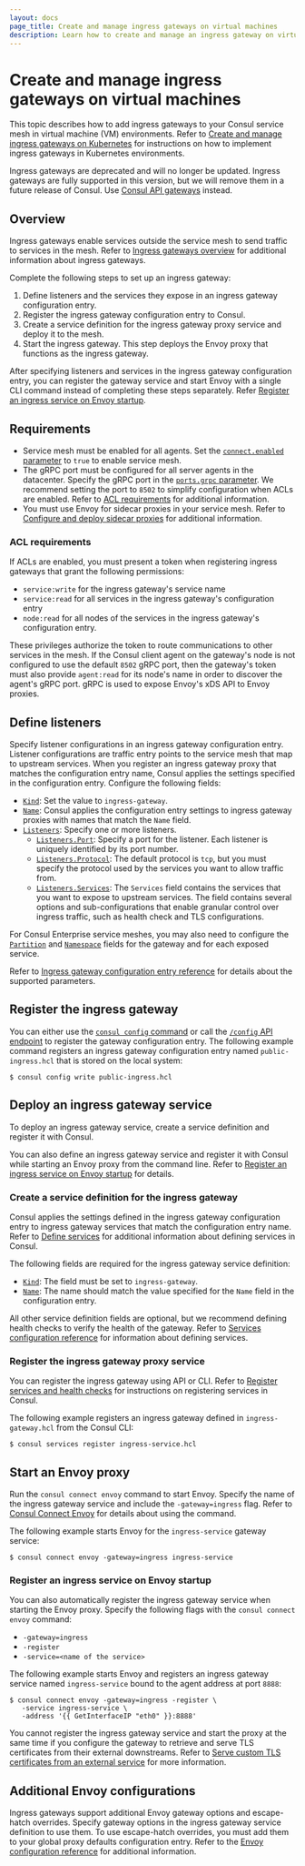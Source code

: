 ```yaml
---
layout: docs
page_title: Create and manage ingress gateways on virtual machines
description: Learn how to create and manage an ingress gateway on virtual machines. Ingress gateways are Consul service mesh constructs that listen for requests from external network locations and route authorized traffic to destinations in the service mesh.
---
```


# Create and manage ingress gateways on virtual machines

This topic describes how to add ingress gateways to your Consul service mesh in virtual machine (VM) environments. Refer to [Create and manage ingress gateways on Kubernetes](/consul/docs/north-south/ingress-gateway/k8s) for instructions on how to implement ingress gateways in Kubernetes environments.

<Note>

Ingress gateways are deprecated and will no longer be updated. Ingress gateways are fully supported
in this version, but we will remove them in a future release of Consul. Use [Consul API gateways](/consul/docs/north-south/api-gateway) instead.

</Note>

## Overview

Ingress gateways enable services outside the service mesh to send traffic to services in the mesh. Refer to [Ingress gateways overview](/consul/docs/north-south/ingress-gateway/) for additional information about ingress gateways.

Complete the following steps to set up an ingress gateway:

1. Define listeners and the services they expose in an ingress gateway configuration entry.
1. Register the ingress gateway configuration entry to Consul.
1. Create a service definition for the ingress gateway proxy service and deploy it to the mesh.
1. Start the ingress gateway. This step deploys the Envoy proxy that functions as the ingress gateway.

After specifying listeners and services in the ingress gateway configuration entry, you can register the gateway service and start Envoy with a single CLI command instead of completing these steps separately. Refer [Register an ingress service on Envoy startup](#register-an-ingress-service-on-envoy-startup).

## Requirements

- Service mesh must be enabled for all agents. Set the [`connect.enabled` parameter](/consul/docs/reference/agent#connect) to `true` to enable service mesh.
- The gRPC port must be configured for all server agents in the datacenter. Specify the gRPC port in the [`ports.grpc` parameter](/consul/docs/reference/agent/configuration-file/general#grpc_port). We recommend setting the port to `8502` to simplify configuration when ACLs are enabled. Refer to [ACL requirements](#acl-requirements) for additional information.
- You must use Envoy for sidecar proxies in your service mesh. Refer to [Configure and deploy sidecar proxies](/consul/docs/connect/proxy/sidecar) for additional information.

### ACL requirements

If ACLs are enabled, you must present a token when registering ingress gateways that grant the following permissions:

- `service:write` for the ingress gateway's service name
- `service:read` for all services in the ingress gateway's configuration entry
- `node:read` for all nodes of the services in the ingress gateway's configuration entry.

These privileges authorize the token to route communications to other services in the mesh. If the Consul client agent on the gateway's node is not configured to use the default `8502` gRPC port, then the gateway's token must also provide `agent:read` for its node's name in order to discover the agent's gRPC port. gRPC is used to expose Envoy's xDS API to Envoy proxies.

## Define listeners

Specify listener configurations in an ingress gateway configuration entry. Listener configurations are traffic entry points to the service mesh that map to upstream services. When you register an ingress gateway proxy that matches the configuration entry name, Consul applies the settings specified in the configuration entry. Configure the following fields:

- [`Kind`](/consul/docs/reference/config-entry/ingress-gateway#kind): Set the value to `ingress-gateway`.
- [`Name`](/consul/docs/reference/config-entry/ingress-gateway#name): Consul applies the configuration entry settings to ingress gateway proxies with names that match the `Name` field.
- [`Listeners`](/consul/docs/reference/config-entry/ingress-gateway#listeners): Specify one or more listeners.
    - [`Listeners.Port`](/consul/docs/reference/config-entry/ingress-gateway#listeners-port): Specify a port for the listener. Each listener is uniquely identified by its port number.
    - [`Listeners.Protocol`](/consul/docs/reference/config-entry/ingress-gateway#listeners-protocol): The default protocol is `tcp`, but you must specify the protocol used by the services you want to allow traffic from.
    - [`Listeners.Services`](/consul/docs/reference/config-entry/ingress-gateway#listeners-services): The `Services` field contains the services that you want to expose to upstream services. The field contains several options and sub-configurations that enable granular control over ingress traffic, such as health check and TLS configurations.

For Consul Enterprise service meshes, you may also need to configure the [`Partition`](/consul/docs/reference/config-entry/ingress-gateway#partition) and [`Namespace`](/consul/docs/reference/config-entry/ingress-gateway#namespace) fields for the gateway and for each exposed service.

Refer to [Ingress gateway configuration entry reference](/consul/docs/reference/config-entry/ingress-gateway) for details about the supported parameters.

##  Register the ingress gateway

You can either use the [`consul config` command](/consul/commands/config) or call the [`/config` API endpoint](/consul/api-docs/config) to register the gateway configuration entry.
The following example command registers an ingress gateway configuration entry named `public-ingress.hcl` that is stored on the local system:

```shell-session
$ consul config write public-ingress.hcl
```

## Deploy an ingress gateway service

To deploy an ingress gateway service, create a service definition and register it with Consul.

You can also define an ingress gateway service and register it with Consul while starting an Envoy proxy from the command line. Refer to [Register an ingress service on Envoy startup](#register-an-ingress-service-on-envoy-startup) for details.

### Create a service definition for the ingress gateway

Consul applies the settings defined in the ingress gateway configuration entry to ingress gateway services that match the configuration entry name. Refer to [Define services](/consul/docs/register/service/vm/define) for additional information about defining services in Consul.

The following fields are required for the ingress gateway service definition:

- [`Kind`](/consul/docs/reference/service#kind): The field must be set to `ingress-gateway`.
- [`Name`](/consul/docs/reference/service#name): The name should match the value specified for the `Name` field in the configuration entry.

All other service definition fields are optional, but we recommend defining health checks to verify the health of the gateway. Refer to [Services configuration reference](/consul/docs/reference/service) for information about defining services.

### Register the ingress gateway proxy service

You can register the ingress gateway using API or CLI. Refer to [Register services and health checks](/consul/docs/register/service/vm/) for instructions on registering services in Consul.

The following example registers an ingress gateway defined in `ingress-gateway.hcl` from the Consul CLI:

```shell-session
$ consul services register ingress-service.hcl
```

## Start an Envoy proxy

Run the `consul connect envoy` command to start Envoy. Specify the name of the ingress gateway service and include the `-gateway=ingress` flag. Refer to [Consul Connect Envoy](/consul/commands/connect/envoy) for details about using the command.

The following example starts Envoy for the `ingress-service` gateway service:

```shell-session
$ consul connect envoy -gateway=ingress ingress-service
```

### Register an ingress service on Envoy startup

You can also automatically register the ingress gateway service when starting the Envoy proxy. Specify the following flags with the `consul connect envoy` command:

- `-gateway=ingress`
- `-register`
- `-service=<name of the service>`

The following example starts Envoy and registers an ingress gateway service named `ingress-service` bound to the agent address at port `8888`:

```shell-session
$ consul connect envoy -gateway=ingress -register \
   -service ingress-service \
   -address '{{ GetInterfaceIP "eth0" }}:8888'
```
You cannot register the ingress gateway service and start the proxy at the same time if you configure the gateway to retrieve and serve TLS certificates from their external downstreams. Refer to [Serve custom TLS certificates from an external service](/consul/docs/north-south/ingress-gateway/external) for more information.

## Additional Envoy configurations

Ingress gateways support additional Envoy gateway options and escape-hatch
overrides. Specify gateway options in the ingress gateway service definition to
use them. To use escape-hatch overrides, you must add them to your global proxy
defaults configuration entry. Refer to the [Envoy configuration
reference](/consul/docs/reference/proxy/envoy) for additional information.
